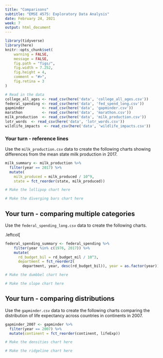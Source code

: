 ```yaml
---
title: "Comparisons"
subtitle: "EMSE 4575: Exploratory Data Analysis"
date: February 24, 2021
week: 7
output: html_document
---
```


```r
library(tidyverse)
library(here)
knitr::opts_chunk$set(
    warning = FALSE,
    message = FALSE,
    fig.path = "figs/",
    fig.width = 7.252,
    fig.height = 4,
    comment = "#>",
    fig.retina = 3
)

# Read in the data
college_all_ages <- read_csv(here('data', 'college_all_ages.csv'))
federal_spending <- read_csv(here('data', 'fed_spend_long.csv'))
gapminder        <- read_csv(here('data', 'gapminder.csv'))
marathon         <- read_csv(here('data', 'marathon.csv'))
milk_production  <- read_csv(here('data', 'milk_production.csv'))
lotr_words  <- read_csv(here('data', 'lotr_words.csv'))
wildlife_impacts  <- read_csv(here('data', 'wildlife_impacts.csv'))
```



### Your turn - reference lines

Use the `milk_production.csv` data to create the following charts showing differences from the mean state milk production in 2017.

```r
milk_summary <- milk_production %>%
  filter(year == 2017) %>%
  mutate(
    milk_produced = milk_produced / 10^9,
    state = fct_reorder(state, milk_produced))
```

```r
# Make the lollipop chart here
```

```r
# Make the diverging bars chart here
```


## Your turn - comparing multiple categories

Use the `federal_spending_long.csv` data to create the following charts.

.leftcol[
```r
federal_spending_summary <- federal_spending %>%
    filter(year %in% c(1976, 2017)) %>%
    mutate(
      rd_budget_bil = rd_budget_mil / 10^3,
      department = fct_reorder2(
        department, year, desc(rd_budget_bil)), year = as.factor(year))
```

```r
# Make the dumbbel chart here
```

```r
# Make the slope chart here
```




## Your turn - comparing distributions

Use the `gapminder.csv` data to create the following charts comparing the distribution of life expectancy across countries in continents in 2007.

```r
gapminder_2007 <- gapminder %>%
  filter(year == 2007) %>%
  mutate(continent = fct_reorder(continent, lifeExp))
```

```r
# Make the densities chart here
```

```r
# Make the ridgeline chart here
```
